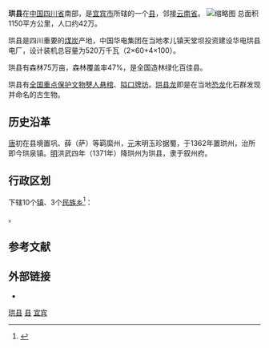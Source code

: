 {{Infobox China County
|Belong = [[四川省|四川省]][[宜宾市|宜宾市]]
}}
'''珙县'''在[[中华人民共和国|中国]][[四川省|四川省]]南部，是[[宜宾市|宜宾市]]所辖的一个[[县|县]]，邻接[[云南省|云南省]]。
[[File:珙縣縣城.jpg|缩略图]]
总面积1150平方公里，人口约42万。

珙县是四川重要的[[煤炭|煤炭]]产地，中国华电集团在当地孝儿镇天堂坝投资建设华电珙县电厂，设计装机总容量为520万千瓦（2×60+4×100）。

珙县有森林75万亩，森林覆盖率47%，是全国造林绿化百佳县。

珙县有[[全国重点保护文物|全国重点保护文物]][[僰人悬棺|僰人悬棺]]、[[隘口牌坊|隘口牌坊]]。[[珙县龙|珙县龙]]即是在当地[[恐龙|恐龙]]化石群发现并命名的古生物。

==历史沿革==
[[唐|唐]]初在县境置巩、薛（萨）等羁縻州，[[元朝|元]]末明玉珍据蜀，于1362年置珙州，治所即今珙泉镇。[[明|明]]洪武四年（1371年）降珙州为珙县，隶于叙州府。

== 行政区划 ==
{{PAGENAMEBASE}}下辖10个[[行政建制镇|镇]]、3个[[民族乡|民族乡]]<ref>{{PRC admin/ref sgc|51/15/26}}</ref>：

{{PRC admin/children|51/15/26}}。

== 参考文献 ==
{{reflist}}

== 外部链接 ==
* {{Official website|http://www.gongxian.gov.cn/|name=珙县人民政府}}

{{Sichuan-stub}}
{{珙县行政区划}}
{{宜宾市行政区划}}
{{四川行政区划}}

[[Category:珙县|]]
[[Category:宜宾区县|县]]
[[Category:四川省县份|宜宾]]